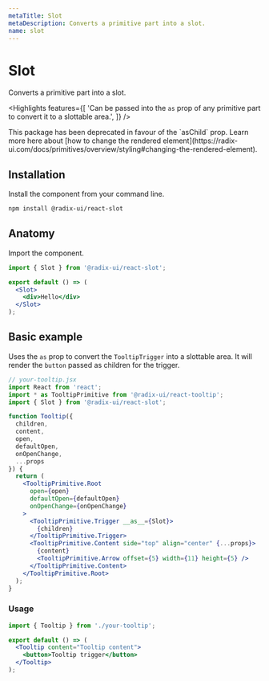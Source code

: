 ```yaml
---
metaTitle: Slot
metaDescription: Converts a primitive part into a slot.
name: slot
---
```


# Slot

<Description>Converts a primitive part into a slot.</Description>

<Highlights
  features={[
    'Can be passed into the `as` prop of any primitive part to convert it to a slottable area.',
  ]}
/>

<Alert>
  This package has been deprecated in favour of the `asChild` prop. Learn more
  here about [how to change the rendered
  element](https://radix-ui.com/docs/primitives/overview/styling#changing-the-rendered-element).
</Alert>

## Installation

Install the component from your command line.

```bash
npm install @radix-ui/react-slot
```

## Anatomy

Import the component.

```jsx
import { Slot } from '@radix-ui/react-slot';

export default () => (
  <Slot>
    <div>Hello</div>
  </Slot>
);
```

## Basic example

Uses the `as` prop to convert the `TooltipTrigger` into a slottable area. It will render the `button` passed as children for the trigger.

```jsx line=9
// your-tooltip.jsx
import React from 'react';
import * as TooltipPrimitive from '@radix-ui/react-tooltip';
import { Slot } from '@radix-ui/react-slot';

function Tooltip({
  children,
  content,
  open,
  defaultOpen,
  onOpenChange,
  ...props
}) {
  return (
    <TooltipPrimitive.Root
      open={open}
      defaultOpen={defaultOpen}
      onOpenChange={onOpenChange}
    >
      <TooltipPrimitive.Trigger __as__={Slot}>
        {children}
      </TooltipPrimitive.Trigger>
      <TooltipPrimitive.Content side="top" align="center" {...props}>
        {content}
        <TooltipPrimitive.Arrow offset={5} width={11} height={5} />
      </TooltipPrimitive.Content>
    </TooltipPrimitive.Root>
  );
}
```

### Usage

```jsx
import { Tooltip } from './your-tooltip';

export default () => (
  <Tooltip content="Tooltip content">
    <button>Tooltip trigger</button>
  </Tooltip>
);
```
